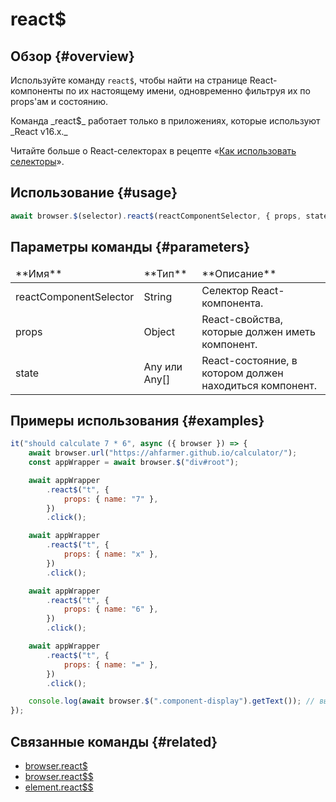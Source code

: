 
# react$

## Обзор {#overview}

Используйте команду `react$`, чтобы найти на странице React-компоненты по их настоящему имени, одновременно фильтруя их по props'ам и состоянию.

<Admonition type="warning">
Команда _react$_ работает только в приложениях, которые используют _React v16.x._

Читайте больше о React-селекторах в рецепте «[Как использовать селекторы][how-to-use-selectors]».

</Admonition>

## Использование {#usage}

```javascript
await browser.$(selector).react$(reactComponentSelector, { props, state });
```

## Параметры команды {#parameters}

<table>
<thead>
<tr><td>**Имя**</td><td>**Тип**</td><td>**Описание**</td></tr>
</thead>
<tbody>
<tr><td>reactComponentSelector</td><td>String</td><td>Селектор React-компонента.</td></tr>
<tr><td>props</td><td>Object</td><td>React-свойства, которые должен иметь компонент.</td></tr>
<tr><td>state</td><td>Any или Any[]</td><td>React-состояние, в котором должен находиться компонент.</td></tr>

</tbody>
</table>

## Примеры использования {#examples}

```javascript
it("should calculate 7 * 6", async ({ browser }) => {
    await browser.url("https://ahfarmer.github.io/calculator/");
    const appWrapper = await browser.$("div#root");

    await appWrapper
        .react$("t", {
            props: { name: "7" },
        })
        .click();

    await appWrapper
        .react$("t", {
            props: { name: "x" },
        })
        .click();

    await appWrapper
        .react$("t", {
            props: { name: "6" },
        })
        .click();

    await appWrapper
        .react$("t", {
            props: { name: "=" },
        })
        .click();

    console.log(await browser.$(".component-display").getText()); // выведет: "42"
});
```

## Связанные команды {#related}

-   [browser.react$](../../browser/reactDollar)
-   [browser.react$$](../../browser/reactDollarDollar)
-   [element.react$$](../reactDollarDollar)

[how-to-use-selectors]: https://webdriver.io/docs/selectors
